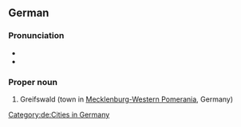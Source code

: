 ==German==
{{wikipedia}}
{{wikipedia|lang=de}}

===Pronunciation===
* {{IPA|de|/ˈɡʁaɪ̯fsvalt/}}
* {{audio|de|De-Greifswald.ogg|Audio}}

===Proper noun===
{{de-proper noun|n}}

# Greifswald (town in [[Mecklenburg-Western Pomerania]], Germany)

[[Category:de:Cities in Germany]]